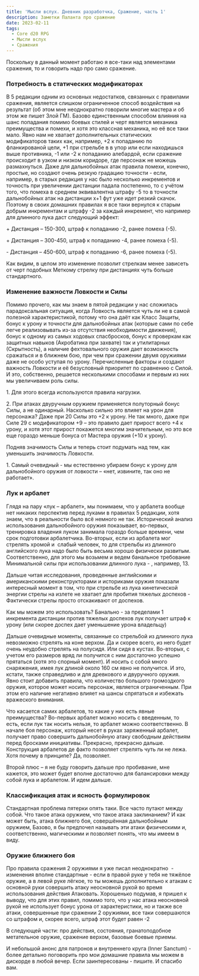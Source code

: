 ```yaml
---
title: 'Мысли вслух. Дневник разработчка, Сражение, часть 1'
description: Заметки Паланта про сражение
date: 2023-02-11
tags:
  - Core d20 RPG
  - Мысли вслух
  - Сражения
---
```


Поскольку в данный момент работаю я все-таки над элементами сражения, то и говорить надо про само сражение.

### Потребность в статических модификаторах

В 5 редакции одним из основных недостатков, связанных с правилами сражения, является слишком ограниченное способ воздействия на результат (об этом мне неоднократно говорили многие мастера и об этом же пишет Злой ГМ). Базово единственным способом влияния на шанс попадания помимо боевых стилей и черт является механика преимущества и помехи, и хотя это классная механика, но её все таки мало. Явно нам не хватает дополнительных статических модификаторов таких как, например, +2 к попаданию по фланкированой цели, +1 при стрельбе в в упор или если находишься выше противника, -1 или -2 к попаданию алебардой, если сражение происходит в узком и низком коридоре, где персонаж не можешь размахнуться. Даже для дальнобойных атак правила помехи, конечно, простые, но создают очень резкую градацию точности - если, например, в старых редакция у нас было несколько инкрементов и точность при увеличении дистанции падала постепенно, то с учётом того, что помеха в среднем эквивалентна штрафу -5 то в точности дальнобойных атак на дистанции х+1 фут уже идет резкий скачок. Поэтому в своих домашних правилах я все таки вернулся к старым добрым инкрементам и штрафу -2 за каждый инкремент, что например для длинного лука даст следующий эффект:

\+ Дистанция – 150-300, штраф к попаданию -2, ранее помеха (-5).

\+ Дистанция – 300-450, штраф к попаданию -4, ранее помеха (-5).

\- Дистанция – 450-600, штраф к попаданию -6, ранее помеха (-5).

Как видим, в целом это изменение позволит стрелкам менее зависеть от черт подобных Меткому стрелку при дистанциях чуть больше стандартного.

### Изменение важности Ловкости и Силы

Помимо прочего, как мы знаем в пятой редакции у нас сложилась парадоксальная ситуация, когда Ловкость является чуть ли не в самой полезной характеристикой, потому что она даёт как Класс Защиты, бонус к урону и точности для дальнобойных атак (которые сами по себе легче реализовывать из-за отсутствия необходимости движения), бонус к одному из самых ходовых спасбросков, бонус к проверкам как защитных навыков (Акробатика при захвате) так и утилитарных (Скрытность), а наличие фехтовального оружия дает возможность сражаться и в ближнем бою, при чем при сражении двумя оружиями даже не особо уступая по урону. Перечисленные факторы и создают важность Ловкости и её безусловный приоритет по сравнению с Силой. И это, собственно, решается несколькими способами и первым из них мы увеличиваем роль силы.

1\. Для этого всегда используются правила нагрузки.

2\. При атаках двуручным оружием применяется полуторный бонус Силы, а не одинарный. Насколько сильно это влияет на урон для персонажа? Даже при 20 Силы это +2 к урону. Не так много, даже при Силе 29 с модификатором +9 – это правило дает прирост всего +4 к урону, и хотя этот прирост покажется многим значительным, но это все еще гораздо меньше бонуса от Мастера оружия (+10 к урону).

Подняв значимость Силы и теперь стоит подумать над тем, как уменьшить значимость Ловкости.

1\. Самый очевидный - мы естественно убираем бонус к урону для дальнобойного оружия от ловкости – «нет, извините, так оно не работает».

### Лук и арбалет

Глядя на пару «лук – арбалет», мы понимаем, что у арбалета вообще нет никаких перспектив перед луками в правилах 5 редакции, хотя знаем, что в реальности было всё немного не так. Исторический анализ использования дальнобойного оружия показывает, во-первых, тренировка владения луком занимала гораздо больше времени, чем срок подготовки арбалетчика. Во-вторых, если из арбалета мог стрелять хромой и  слабый человек, то для стрельбы из длинного английского лука надо было быть весьма хорошо физически развитым. Соответственно, для этого мы возьмем и ведем банальное требование Минимальной силы при использовании длинного лука - , например, 13.

Дальше читая исследования, проведенные английскими и американскими реконструкторами и историками оружия показали интересный момент в том, что при стрельбе из лука кинетической энергии стрелы на излете не хватает для пробития тяжелых доспехов - Фактически стрелы просто отскакивают от доспехов.

Как мы можем это использовать? Банально - за пределами 1 инкремента дистанции против тяжелых доспехов лук получает штраф к урону (или скорее доспех дает уменьшение урона владельцу)

Дальше очевидные моменты, связанные со стрельбой из длинного лука невозможно стрелять на коне верхом. Да и скорее всего, из него будет очень неудобно стрелять на полусидя. Или сидя в кустах. Во-вторых, с учетом его размеров вряд ли получится с ним достаточно успешно прятаться (хотя это спорный момент). И носить с собой много снаряжения, имея лук длиной около 160 см явно не получится. И это, кстати, также справедливо и для древкового и двуручного оружия. Явно стоит добавить правила, что количество большого громоздкого оружия, которое может носить персонаж, является ограниченным. При этом его наличие негативно влияет на шансы спрятаться и избежать вражеского внимания.

Что касается самих арбалетов, то какие у них есть явные преимущества? Во-первых арбалет можно носить с введенным, то есть, если лук так носить нельзя, то арбалет можно соответственно. В начале боя персонаж, который несет в руках заряженный арбалет, получает право совершить дальнобойную атаку свободным действиям перед бросками инициативы. Прекрасно, прекрасно дальше. Конструкция арбалетов де факто позволяет стрелять чуть ли не лежа. Хотя почему в принципе? Да, позволяет.

Второй плюс – я не буду говорить дальше про пробивание, мне кажется, это может будет вполне достаточно для балансировки между собой лука и арбалетом. И идем дальше.

### Классификация атак и ясность формулировок

Стандартная проблема пятерки опять таки. Все часто путают между собой. Что такое атака оружием, что такое атака заклинанием? И как может быть, атака ближнего боя, совершённая дальнобойным оружием, Базово, я бы предпочел называть эти атаки физическими и, соответственно, магическими и позволяет понять, что мы имеем в виду.

### Оружие ближнего боя

Про правила сражения 2 оружиями я уже писал неоднократно  - изменения вполне стандартные - если в правой руке у тебя не тяжёлое оружие, а в левой руке лёгкое, то ты можешь дополнительно к атакам с основной руки совершить атаку неосновной рукой во время использования действия Атаковать. Хорошенько подумав, я пришел к выводу, что для этих правил, помимо того, что у нас атака неосновной рукой не использует бонус урона от характеристики, но и также все атаки, совершенные при сражении 2 оружиями, все таки совершаются со штрафом и, скорее всего, штраф этот будет равен -2

В следующей части: про действия, состояния, гранатоподобное метательное оружие, сражение верхом, базовые боевые приемы.

И небольшой анонс для патронов и внутреннего круга (Inner Sanctum) - более детально поговорить про мои домашние правила мы можем в дискорде в любой вечер. Если заинтересованы - пишите. И спасибо вам.
